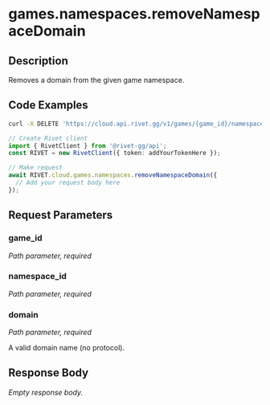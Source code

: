 

# games.namespaces.removeNamespaceDomain

## Description

Removes a domain from the given game namespace.


## Code Examples

<CodeGroup title='Request' tag='DELETE' label='https://cloud.api.rivet.gg/v1/games/{game_id}/namespaces/{namespace_id}/domains/{domain}'>

```bash {{ title: 'cURL' }}
curl -X DELETE 'https://cloud.api.rivet.gg/v1/games/{game_id}/namespaces/{namespace_id}/domains/{domain}'
```

```ts
// Create Rivet client
import { RivetClient } from '@rivet-gg/api';
const RIVET = new RivetClient({ token: addYourTokenHere });

// Make request
await RIVET.cloud.games.namespaces.removeNamespaceDomain({
  // Add your request body here
});
```

</CodeGroup>


## Request Parameters


### game_id

_Path parameter, required_





### namespace_id

_Path parameter, required_





### domain

_Path parameter, required_


A valid domain name (no protocol).


## Response Body

_Empty response body._
